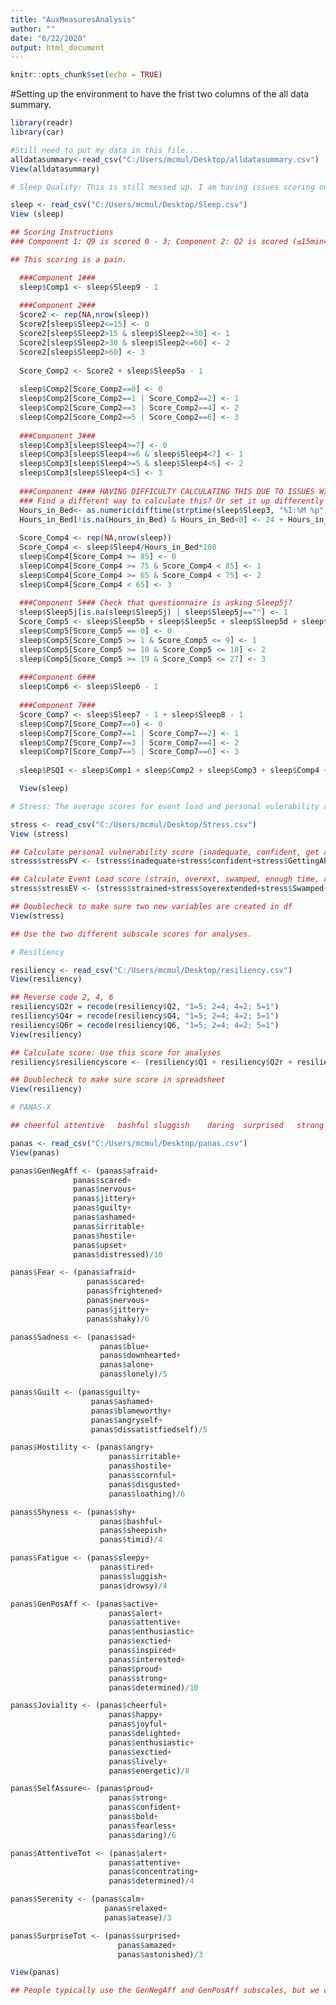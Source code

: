 ---
title: "AuxMeasuresAnalysis"
author: ""
date: "6/22/2020"
output: html_document
---

```{r setup, include=FALSE}
knitr::opts_chunk$set(echo = TRUE)
```

#Setting up the environment to have the frist two columns of the all data summary. 
```{r}
library(readr)
library(car)

#Still need to put my data in this file...
alldatasummary<-read_csv("C:/Users/mcmul/Desktop/alldatasummary.csv")
View(alldatasummary)

```

```{r}

# Sleep Quality: This is still messed up. I am having issues scoring one of the components.

sleep <- read_csv("C:/Users/mcmul/Desktop/Sleep.csv")
View (sleep)

## Scoring Instructions
### Component 1: Q9 is scored 0 - 3; Component 2: Q2 is scored (≤15min=0; 16-30 min=1; 31-60 min=2, >60 min=3) + #5a--if sum is equal 0=0; 1-2=1; 3-4=2; 5-6=3; Component 3: #4 score (>7=0; 6-7=1; 5-6=2; <5=3); Component 4: total # hours slept/total # hours in bed * 100 (>85%=0, 75%-84%=1, 65%-74%=2, <65%=3); Component 5: Sum of scores #5b - #5j (0=0; 1-9=1; 10-18=2; 19-27=3); Componenet 6: #6 score; Component 7: #7 score + #8 score (0=0, 1-2 = 1, 3-4 = 2, 5-6=3). Add all 7 components togeether for final score

## This scoring is a pain.

  ###Component 1###
  sleep$Comp1 <- sleep$Sleep9 - 1
  
  ###Component 2###
  Score2 <- rep(NA,nrow(sleep))
  Score2[sleep$Sleep2<=15] <- 0
  Score2[sleep$Sleep2>15 & sleep$Sleep2<=30] <- 1
  Score2[sleep$Sleep2>30 & sleep$Sleep2<=60] <- 2
  Score2[sleep$Sleep2>60] <- 3
  
  Score_Comp2 <- Score2 + sleep$Sleep5a - 1
  
  sleep$Comp2[Score_Comp2==0] <- 0
  sleep$Comp2[Score_Comp2==1 | Score_Comp2==2] <- 1
  sleep$Comp2[Score_Comp2==3 | Score_Comp2==4] <- 2
  sleep$Comp2[Score_Comp2==5 | Score_Comp2==6] <- 3
  
  ###Component 3###
  sleep$Comp3[sleep$Sleep4>=7] <- 0
  sleep$Comp3[sleep$Sleep4>=6 & sleep$Sleep4<7] <- 1
  sleep$Comp3[sleep$Sleep4>=5 & sleep$Sleep4<6] <- 2
  sleep$Comp3[sleep$Sleep4<5] <- 3
  
  ###Component 4### HAVING DIFFICULTY CALCULATING THIS DUE TO ISSUES WITH HOURS AND MINUTES
  ### Find a different way to calculate this? Or set it up differently in Gorilla so it is one variable in 24 hours format?
  Hours_in_Bed<- as.numeric(difftime(strptime(sleep$Sleep3, "%I:%M %p" ),strptime(sleep$Sleep1, "%I:%M %p" ),units='hours'))
  Hours_in_Bed[!is.na(Hours_in_Bed) & Hours_in_Bed<0] <- 24 + Hours_in_Bed[!is.na(Hours_in_Bed) & Hours_in_Bed<0] 
  
  Score_Comp4 <- rep(NA,nrow(sleep))
  Score_Comp4 <- sleep$Sleep4/Hours_in_Bed*100
  sleep$Comp4[Score_Comp4 >= 85] <- 0
  sleep$Comp4[Score_Comp4 >= 75 & Score_Comp4 < 85] <- 1
  sleep$Comp4[Score_Comp4 >= 65 & Score_Comp4 < 75] <- 2
  sleep$Comp4[Score_Comp4 < 65] <- 3
  
  ###Component 5### Check that questionnaire is asking Sleep5j?
  sleep$Sleep5j[is.na(sleep$Sleep5j) | sleep$Sleep5j==""] <- 1
  Score_Comp5 <- sleep$Sleep5b + sleep$Sleep5c + sleep$Sleep5d + sleep$Sleep5e + sleep$Sleep5f + sleep$Sleep5g + sleep$Sleep5h + sleep$Sleep5i + sleep$Sleep5j- 9
  sleep$Comp5[Score_Comp5 == 0] <- 0
  sleep$Comp5[Score_Comp5 >= 1 & Score_Comp5 <= 9] <- 1
  sleep$Comp5[Score_Comp5 >= 10 & Score_Comp5 <= 18] <- 2
  sleep$Comp5[Score_Comp5 >= 19 & Score_Comp5 <= 27] <- 3
  
  ###Component 6###
  sleep$Comp6 <- sleep$Sleep6 - 1
  
  ###Component 7###
  Score_Comp7 <- sleep$Sleep7 - 1 + sleep$Sleep8 - 1
  sleep$Comp7[Score_Comp7==0] <- 0
  sleep$Comp7[Score_Comp7==1 | Score_Comp7==2] <- 1
  sleep$Comp7[Score_Comp7==3 | Score_Comp7==4] <- 2
  sleep$Comp7[Score_Comp7==5 | Score_Comp7==6] <- 3
  
  sleep$PSQI <- sleep$Comp1 + sleep$Comp2 + sleep$Comp3 + sleep$Comp4 + sleep$Comp5 + sleep$Comp6 + sleep$Comp7

  View(sleep)

```

```{r}

# Stress: The average scores for event load and personal vulerability are the main stress variables

stress <- read_csv("C:/Users/mcmul/Desktop/Stress.csv")
View (stress)

## Calculate personal vulnerability score (inadequate, confident, get ahead, odds, cope, poweless, control, gowrong, worse, giving up)
stress$stressPV <- (stress$inadequate+stress$confident+stress$GettingAhead+stress$OddsAgainst+stress$Cope+stress$powerless+stress$NoControl+stress$Wrong+stress$Worse+stress$GivingUp)/10

## Calculate Event Load score (strain, overext, swamped, enough time, rushed, on mind, overcomm, piling up, breathe, heavy laod, too much too little)
stress$stressEV <- (stress$strained+stress$overextended+stress$Swamped+stress$LackTime+stress$Rushed+stress$LotMind+stress$overcommitted+stress$PilingUp+stress$Breathe+stress$HeavyLoad+stress$LittleTime)/11

## Doublecheck to make sure two new variables are created in df
View(stress)

## Use the two different subscale scores for analyses.

```


```{r}

# Resiliency

resiliency <- read_csv("C:/Users/mcmul/Desktop/resiliency.csv")
View(resiliency)

## Reverse code 2, 4, 6
resiliency$Q2r = recode(resiliency$Q2, "1=5; 2=4; 4=2; 5=1")
resiliency$Q4r = recode(resiliency$Q4, "1=5; 2=4; 4=2; 5=1")
resiliency$Q6r = recode(resiliency$Q6, "1=5; 2=4; 4=2; 5=1")
View(resiliency)

## Calculate score: Use this score for analyses
resiliency$resiliencyscore <- (resiliency$Q1 + resiliency$Q2r + resiliency$Q3 + resiliency$Q4r + resiliency$Q5 + resiliency$Q6r)/6

## Doublecheck to make sure score in spreadsheet
View(resiliency)

```


```{r}

# PANAS-X

## cheerful	attentive	bashful	sluggish	daring	surprised	strong	scornful	relaxed	irritable	delighted	inspired	fearless	disgusted	sad	calm	afraid	tired	amazed	shaky	happy	timid	alone	alert	upset	angry	bold	blue	shy	active	guilty	joyful	nervous	lonely	sleepy	exctied	hostile	proud	jittery	lively	ashamed	atease	scared	drowsy	angryself	enthusiastic	downhearted	sheepish	distressed	blameworthy	determined	frightened	astonished	interested	loathing	confident	energetic	concentrating	dissatistfiedself

panas <- read_csv("C:/Users/mcmul/Desktop/panas.csv")
View(panas)

panas$GenNegAff <- (panas$afraid+
              panas$scared+
              panas$nervous+
              panas$jittery+
              panas$guilty+
              panas$ashamed+
              panas$irritable+
              panas$hostile+
              panas$upset+
              panas$distressed)/10

panas$Fear <- (panas$afraid+
                 panas$scared+
                 panas$frightened+
                 panas$nervous+
                 panas$jittery+
                 panas$shaky)/6

panas$Sadness <- (panas$sad+
                    panas$blue+
                    panas$downhearted+
                    panas$alone+
                    panas$lonely)/5

panas$Guilt <- (panas$guilty+
                  panas$ashamed+
                  panas$blameworthy+
                  panas$angryself+
                  panas$dissatistfiedself)/5

panas$Hostility <- (panas$angry+
                      panas$irritable+
                      panas$hostile+
                      panas$scornful+
                      panas$disgusted+
                      panas$loathing)/6

panas$Shyness <- (panas$shy+
                    panas$bashful+
                    panas$sheepish+
                    panas$timid)/4

panas$Fatigue <- (panas$sleepy+
                    panas$tired+
                    panas$sluggish+
                    panas$drowsy)/4

panas$GenPosAff <- (panas$active+
                      panas$alert+
                      panas$attentive+
                      panas$enthusiastic+
                      panas$exctied+
                      panas$inspired+
                      panas$interested+
                      panas$proud+
                      panas$strong+
                      panas$determined)/10

panas$Joviality <- (panas$cheerful+
                      panas$happy+
                      panas$joyful+
                      panas$delighted+
                      panas$enthusiastic+
                      panas$exctied+
                      panas$lively+
                      panas$energetic)/8

panas$SelfAssure<- (panas$proud+
                      panas$strong+
                      panas$confident+
                      panas$bold+
                      panas$fearless+
                      panas$daring)/6

panas$AttentiveTot <- (panas$alert+
                      panas$attentive+
                      panas$concentrating+
                      panas$determined)/4

panas$Serenity <- (panas$calm+
                     panas$relaxed+
                     panas$atease)/3

panas$SurpriseTot <- (panas$surprised+
                        panas$amazed+
                        panas$astonished)/3

View(panas)

## People typically use the GenNegAff and GenPosAff subscales, but we can explore the others.

```



